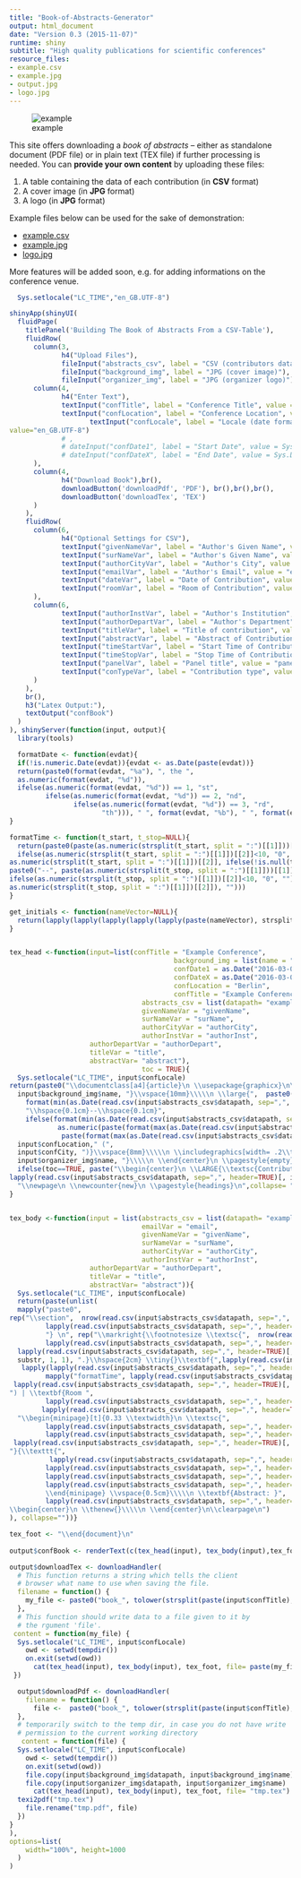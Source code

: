 ```yaml
---
title: "Book-of-Abstracts-Generator"
output: html_document
date: "Version 0.3 (2015-11-07)"
runtime: shiny
subtitle: "High quality publications for scientific conferences"
resource_files:
- example.csv
- example.jpg
- output.jpg
- logo.jpg
---
```



![example](output.jpg)

This site offers downloading a *book of abstracts* -- either as standalone document (PDF file) or in plain text (TEX file) if further processing is needed. You can **provide your own content** by uploading these files:

1. A table containing the data of each contribution (in **CSV** format)  
2. A cover image (in **JPG** format)  
3. A logo (in **JPG** format)  

Example files below can be used for the sake of demonstration:  

- [example.csv](https://www.dropbox.com/s/rrpa4gf5v6hp9fs/example.csv?dl=1)     
- [example.jpg](https://www.dropbox.com/s/kmuuqro6trk3qal/example.jpg?dl=1)      
- [logo.jpg](https://www.dropbox.com/s/217hjlil10iexiz/logo.jpg?dl=1)     

More features will be added soon, e.g. for adding informations on the conference venue.
```r
  Sys.setlocale("LC_TIME","en_GB.UTF-8")
```

```r


shinyApp(shinyUI(
  fluidPage(
    titlePanel('Building The Book of Abstracts From a CSV-Table'),
    fluidRow(
      column(3,  
             h4("Upload Files"),
             fileInput("abstracts_csv", label = "CSV (contributors data)"),
             fileInput("background_img", label = "JPG (cover image)"),
             fileInput("organizer_img", label = "JPG (organizer logo)")),
      column(4,
             h4("Enter Text"),
             textInput("confTitle", label = "Conference Title", value = "Example Conference"),
             textInput("confLocation", label = "Conference Location", value = "Tiefseestudios"),    textInput("confCity", label = "Conference City", value = "Berlin"), 
                    textInput("confLocale", label = "Locale (date format)", 
value="en_GB.UTF-8")
             # ,
             # dateInput("confDate1", label = "Start Date", value = Sys.Date()+14, min = Sys.Date(), max = Sys.Date()+365*10),
             # dateInput("confDateX", label = "End Date", value = Sys.Date()+19, min = Sys.Date(), max = Sys.Date()+365*10)
      ),
      column(4,
             h4("Download Book"),br(),          
             downloadButton('downloadPdf', 'PDF'), br(),br(),br(),
             downloadButton('downloadTex', 'TEX')
      )
    ),
    fluidRow(
      column(6,
             h4("Optional Settings for CSV"),
             textInput("givenNameVar", label = "Author's Given Name", value = "givenName"),
             textInput("surNameVar", label = "Author's Given Name", value = "surName"),
             textInput("authorCityVar", label = "Author's City", value = "authorCity"),
             textInput("emailVar", label = "Author's Email", value = "email"),
             textInput("dateVar", label = "Date of Contribution", value = "day"),
             textInput("roomVar", label = "Room of Contribution", value = "room")
      ),
      column(6,  
             textInput("authorInstVar", label = "Author's Institution", value = "authorInst"),
             textInput("authorDepartVar", label = "Author's Department", value = "authorDepart"), 
             textInput("titleVar", label = "Title of contribution", value = "title"),
             textInput("abstractVar", label = "Abstract of Contribution", value = "abstract"),
             textInput("timeStartVar", label = "Start Time of Contribution", value = "timeStart"),
             textInput("timeStopVar", label = "Stop Time of Contribution", value = "timeStop"),
             textInput("panelVar", label = "Panel title", value = "panel"),
             textInput("conTypeVar", label = "Contribution type", value = "conType")
      )
    ),
    br(),
    h3("Latex Output:"),
    textOutput("confBook")
  )
), shinyServer(function(input, output){
  library(tools)   

  formatDate <- function(evdat){
  if(!is.numeric.Date(evdat)){evdat <- as.Date(paste(evdat))}
  return(paste0(format(evdat, "%a"), ", the ", 
  as.numeric(format(evdat, "%d")), 
  ifelse(as.numeric(format(evdat, "%d")) == 1, "st", 
         ifelse(as.numeric(format(evdat, "%d")) == 2, "nd", 
                ifelse(as.numeric(format(evdat, "%d")) == 3, "rd",
                       "th"))), " ", format(evdat, "%b"), " ", format(evdat, "%Y")))
}

formatTime <- function(t_start, t_stop=NULL){
  return(paste0(paste(as.numeric(strsplit(t_start, split = ":")[[1]]))[[1]], ":", 
  ifelse(as.numeric(strsplit(t_start, split = ":")[[1]])[[2]]<10, "0", ""),
as.numeric(strsplit(t_start, split = ":")[[1]])[[2]], ifelse(!is.null(t_stop), 
paste0("--", paste(as.numeric(strsplit(t_stop, split = ":")[[1]]))[[1]], ":", 
ifelse(as.numeric(strsplit(t_stop, split = ":")[[1]])[[2]]<10, "0", ""),
as.numeric(strsplit(t_stop, split = ":")[[1]])[[2]]), "")))
}

get_initials <- function(nameVector=NULL){
  return(lapply(lapply(lapply(lapply(lapply(paste(nameVector), strsplit, " "), unlist), substr, 1, 1), unlist), paste, collapse=""))
}


tex_head <-function(input=list(confTitle = "Example Conference",
                                         background_img = list(name = "example.jpg"),
                                         confDate1 = as.Date("2016-03-05"), 
                                         confDateX = as.Date("2016-03-08"),
                                         confLocation = "Berlin",
                                         confTitle = "Example Conference",
                                 abstracts_csv = list(datapath= "example.csv"),
                                 givenNameVar = "givenName", 
                                 surNameVar = "surName",
                                 authorCityVar = "authorCity",
                                 authorInstVar = "authorInst",
                    authorDepartVar = "authorDepart", 
                    titleVar = "title",
                    abstractVar= "abstract"),
                                 toc = TRUE){
  Sys.setlocale("LC_TIME", input$confLocale)
return(paste0("\\documentclass[a4]{article}\n \\usepackage{graphicx}\n\\usepackage{hyperref}\n\\begin{document}\n \\begin{center}\n \\Huge{",   input$confTitle, "}\\vspace{8mm}\\\\\n \\includegraphics[width= 1.0\\textwidth]{",
  input$background_img$name, "}\\vspace{10mm}\\\\\n \\large{",  paste0(
    format(min(as.Date(read.csv(input$abstracts_csv$datapath, sep=",", header=TRUE)[,input$dateVar])), "%B "), as.numeric(paste(format(min(as.Date(read.csv(input$abstracts_csv$datapath, sep=",", header=TRUE)[,input$dateVar])), "%d"))),
    "\\hspace{0.1cm}--\\hspace{0.1cm}",
    ifelse(format(min(as.Date(read.csv(input$abstracts_csv$datapath, sep=",", header=TRUE)[,input$dateVar])), "%B")==format(max(as.Date(read.csv(input$abstracts_csv$datapath, sep=",", header=TRUE)[,input$dateVar])), "%B"), 
            as.numeric(paste(format(max(as.Date(read.csv(input$abstracts_csv$datapath, sep=",", header=TRUE)[,input$dateVar])), "%d"))), 
             paste(format(max(as.Date(read.csv(input$abstracts_csv$datapath, sep=",", header=TRUE)[,input$dateVar])), "%B "),  as.numeric(paste(format(min(as.Date(read.csv(input$abstracts_csv$datapath, sep=",", header=TRUE)[,input$dateVar])), "%d"))))), ", ",format(max(as.Date(read.csv(input$abstracts_csv$datapath, sep=",", header=TRUE)[,input$dateVar])), "%Y")),"\\\\\n ", 
  input$confLocation," (", 
  input$confCity, ")}\\vspace{8mm}\\\\\n \\includegraphics[width= .2\\textwidth]{",
  input$organizer_img$name, "}\\\\\n \\end{center}\n \\pagestyle{empty}\n \\newpage\n",
  ifelse(toc==TRUE, paste("\\begin{center}\n \\LARGE{\\textsc{Contributors}}\\vspace{8mm}\\\\\n  \\end{center}\n \\begin{tabular*}{\\textwidth}{l @{\\extracolsep{\\fill}} r}\n",  paste0(rep("\\textsc{", length(read.csv(input$abstracts_csv$datapath, sep=",", header=TRUE)[,1])), 
lapply(read.csv(input$abstracts_csv$datapath, sep=",", header=TRUE)[, input$surNameVar], paste), ", ", get_initials(read.csv(input$abstracts_csv$datapath, sep=",", header=TRUE)[,input$givenNameVar]), "}&", lapply(lapply(strsplit(paste(read.csv(input$abstracts_csv$datapath, sep=",", header=TRUE)[,input$titleVar]), " "), "[", 1:5), paste, collapse = " "),"\\hspace{6mm} ",  1:nrow(read.csv(input$abstracts_csv$datapath, sep=",", header=TRUE)), "\\\\\n", collapse=""), " \\end{tabular*}", collapse=""), " "), 
  "\\newpage\n \\newcounter{new}\n \\pagestyle{headings}\n",collapse= ""))
}


tex_body <-function(input = list(abstracts_csv = list(datapath= "example.csv"), 
                                 emailVar = "email",
                                 givenNameVar = "givenName", 
                                 surNameVar = "surName",
                                 authorCityVar = "authorCity",
                                 authorInstVar = "authorInst",
                    authorDepartVar = "authorDepart", 
                    titleVar = "title",
                    abstractVar= "abstract")){
  Sys.setlocale("LC_TIME", input$confLocale)
  return(paste(unlist(
  mapply("paste0",
rep("\\section",  nrow(read.csv(input$abstracts_csv$datapath, sep=",", header=TRUE))), "*{", 
         lapply(read.csv(input$abstracts_csv$datapath, sep=",", header=TRUE)[, input$titleVar], paste),
         "} \n", rep("\\markright{\\footnotesize \\textsc{",  nrow(read.csv(input$abstracts_csv$datapath, sep=",", header=TRUE))), 
         lapply(read.csv(input$abstracts_csv$datapath, sep=",", header=TRUE)[, input$surNameVar], paste), ", ", lapply(
  lapply(read.csv(input$abstracts_csv$datapath, sep=",", header=TRUE)[, input$givenNameVar], paste), 
  substr, 1, 1), ".}\\hspace{2cm} \\tiny{}\\textbf{",lapply(read.csv(input$abstracts_csv$datapath, sep=",", header=TRUE)[, input$conTypeVar], paste0), "} | ",
   lapply(lapply(read.csv(input$abstracts_csv$datapath, sep=",", header=TRUE)[, input$dateVar], paste), formatDate), " (",  
         mapply("formatTime", lapply(read.csv(input$abstracts_csv$datapath, sep=",", header=TRUE)[, input$timeStartVar], paste),
 lapply(read.csv(input$abstracts_csv$datapath, sep=",", header=TRUE)[, input$timeStopVar], paste)),
") | \\textbf{Room ",
         lapply(read.csv(input$abstracts_csv$datapath, sep=",", header=TRUE)[, input$roomVar], paste0), "}\\footnotesize{}\\hfill{}\n",
        lapply(read.csv(input$abstracts_csv$datapath, sep=",", header=TRUE)[, input$panelVar], paste), "}\n\\normalsize \\thispagestyle{myheadings}\n \\pagenumbering{gobble}\n",
  "\\begin{minipage}[t]{0.33 \\textwidth}\n \\textsc{",
         lapply(read.csv(input$abstracts_csv$datapath, sep=",", header=TRUE)[, input$givenNameVar], paste), " ", 
         lapply(read.csv(input$abstracts_csv$datapath, sep=",", header=TRUE)[, input$surNameVar], paste), "}\\\\\n\\href{mailto:", 
 lapply(read.csv(input$abstracts_csv$datapath, sep=",", header=TRUE)[, input$emailVar], paste),
"}{\\texttt{", 
          lapply(read.csv(input$abstracts_csv$datapath, sep=",", header=TRUE)[, input$emailVar], paste),"}}\\end{minipage}\n\\begin{minipage}[t]{0.67  \\textwidth}\n\\begin{flushright}\n\\textit{",
         lapply(read.csv(input$abstracts_csv$datapath, sep=",", header=TRUE)[, input$authorDepartVar], paste),  "}\\\\\n\\textit{",
         lapply(read.csv(input$abstracts_csv$datapath, sep=",", header=TRUE)[, input$authorInstVar], paste),"}\\\\\n\\textit{",
         lapply(read.csv(input$abstracts_csv$datapath, sep=",", header=TRUE)[, input$authorCityVar], paste),  "}\\\\\n\\end{flushright}\n
         \\end{minipage} \\vspace{0.5cm}\\\\\n \\textbf{Abstract: }",
         lapply(read.csv(input$abstracts_csv$datapath, sep=",", header=TRUE)[, input$abstractVar], paste), "\n   \\addtocounter{new}{1}\n \\vfill\n
\\begin{center}\n \\thenew{}\\\\\n \\end{center}\n\\clearpage\n")
), collapse=""))}

tex_foot <- "\\end{document}\n"
  
output$confBook <- renderText(c(tex_head(input), tex_body(input),tex_foot))

output$downloadTex <- downloadHandler(
  # This function returns a string which tells the client
  # browser what name to use when saving the file.
  filename = function() {
    my_file <- paste0("book_", tolower(strsplit(paste(input$confTitle), " ")[[1]]), ".tex")
  },
  # This function should write data to a file given to it by
  # the rgument 'file'.
 content = function(my_file) {
  Sys.setlocale("LC_TIME", input$confLocale)
    owd <- setwd(tempdir())  
    on.exit(setwd(owd))
      cat(tex_head(input), tex_body(input), tex_foot, file= paste(my_file))
 })

  output$downloadPdf <- downloadHandler(
    filename = function() {
      file <-  paste0("book_", tolower(strsplit(paste(input$confTitle), " ")[[1]]), ".pdf")
  },
  # temporarily switch to the temp dir, in case you do not have write
  # permission to the current working directory
   content = function(file) {
  Sys.setlocale("LC_TIME", input$confLocale)
    owd <- setwd(tempdir())  
    on.exit(setwd(owd))
    file.copy(input$background_img$datapath, input$background_img$name)
    file.copy(input$organizer_img$datapath, input$organizer_img$name)
      cat(tex_head(input), tex_body(input), tex_foot, file= "tmp.tex")
  texi2pdf("tmp.tex")  
    file.rename("tmp.pdf", file)
  })
}
),
options=list(
    width="100%", height=1000
  )
)

```
